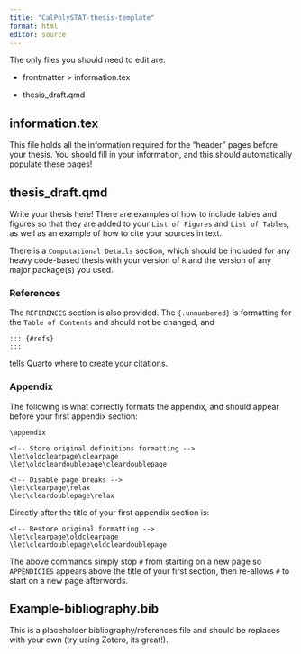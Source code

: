```yaml
---
title: "CalPolySTAT-thesis-template"
format: html
editor: source
---
```


The only files you should need to edit are:

-   frontmatter \> information.tex

-   thesis_draft.qmd

## information.tex

This file holds all the information required for the "header" pages
before your thesis. You should fill in your information, and this should
automatically populate these pages!

## thesis_draft.qmd

Write your thesis here! There are examples of how to include tables and
figures so that they are added to your `List of Figures` and `List of Tables`, 
as well as an example of how to cite your sources in text.

There is a `Computational Details` section, which should be included for
any heavy code-based thesis with your version of `R` and the version of
any major package(s) you used.

### References

The `REFERENCES` section is also provided. The `{.unnumbered}` is formatting
for the `Table of Contents` and should not be changed, and

```         
::: {#refs}
:::
```

tells Quarto where to create your citations.

### Appendix

The following is what correctly formats the appendix, and should appear
before your first appendix section:

```         
\appendix

<!-- Store original definitions formatting -->
\let\oldclearpage\clearpage
\let\oldcleardoublepage\cleardoublepage

<!-- Disable page breaks -->
\let\clearpage\relax
\let\cleardoublepage\relax
```

Directly after the title of your first appendix section is:

```         
<!-- Restore original formatting -->
\let\clearpage\oldclearpage
\let\cleardoublepage\oldcleardoublepage
```

The above commands simply stop `#` from starting on a new page so
`APPENDICIES` appears above the title of your first section, then
re-allows `#` to start on a new page afterwords.

## Example-bibliography.bib

This is a placeholder bibliography/references file and should be replaces with 
your own (try using Zotero, its great!).

